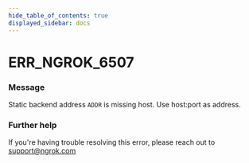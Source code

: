 ```yaml
---
hide_table_of_contents: true
displayed_sidebar: docs
---
```



# ERR_NGROK_6507

### Message

Static backend address `ADDR` is missing host. Use host:port as address.

<ErrorDetails error="err_ngrok_6507" />

### Further help

If you're having trouble resolving this error, please reach out to [support@ngrok.com](mailto:support@ngrok.com?subject=Help%20with%20ERR_NGROK_6507)
